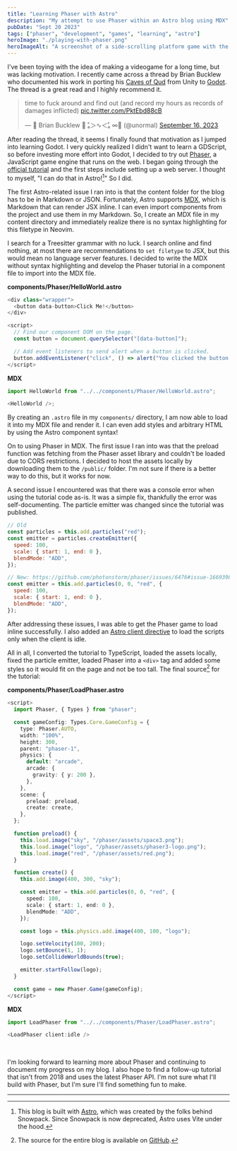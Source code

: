 ```yaml
---
title: "Learning Phaser with Astro"
description: "My attempt to use Phaser within an Astro blog using MDX"
pubDate: "Sept 20 2023"
tags: ["phaser", "development", "games", "learning", "astro"]
heroImage: "./playing-with-phaser.png"
heroImageAlt: "A screenshot of a side-scrolling platform game with the Phaser logo superimposed"
---
```


I've been toying with the idea of making a videogame for a long time, but was lacking motivation. I recently came across a thread by Brian Bucklew who documented his work in porting his [Caves of Qud](https://www.cavesofqud.com/) from Unity to [Godot](https://godotengine.org/). The thread is a great read and I highly recommend it.

<div class="wrapper">
  <blockquote class="twitter-tweet"><p lang="en" dir="ltr">time to fuck around and find out (and record my hours as records of damages inflicted) <a href="https://t.co/PktEbd88cB">pic.twitter.com/PktEbd88cB</a></p>&mdash; 🐔 Brian Bucklew 🐔 ₑͤ＞∿＜ₑͤ ∞🌮 (@unormal) <a href="https://twitter.com/unormal/status/1703163364229161236?ref_src=twsrc%5Etfw">September 16, 2023</a></blockquote> <script async src="https://platform.twitter.com/widgets.js" charset="utf-8"></script>
</div>

After reading the thread, it seems I finally found that motivation as I jumped into learning Godot. I very quickly realized I didn't want to learn a GDScript, so before investing more effort into Godot, I decided to try out [Phaser](https://phaser.io/), a JavaScript game engine that runs on the web. I began going through the [official tutorial](https://phaser.io/learn) and the first steps include setting up a web server. I thought to myself, "I can do that in Astro![^1]" So I did.

The first Astro-related issue I ran into is that the content folder for the blog has to be in Markdown or JSON. Fortunately, Astro supports [MDX](https://mdxjs.com/), which is Markdown that can render JSX inline. I can even import components from the project and use them in my Markdown. So, I create an MDX file in my content directory and immediately realize there is no syntax highlighting for this filetype in Neovim.

I search for a Treesitter grammar with no luck. I search online and find nothing, at most there are recommendations to `set filetype` to JSX, but this would mean no language server features. I decided to write the MDX without syntax highlighting and develop the Phaser tutorial in a component file to import into the MDX file.

**components/Phaser/HelloWorld.astro**

```js
<div class="wrapper">
  <button data-button>Click Me!</button>
</div>

<script>
  // Find our component DOM on the page.
  const button = document.querySelector("[data-button]");

  // Add event listeners to send alert when a button is clicked.
  button.addEventListener("click", () => alert("You clicked the button 🎉"));
</script>
```

**MDX**

```js
import HelloWorld from "../../components/Phaser/HelloWorld.astro";

<HelloWorld />;
```


<HelloWorld />

By creating an `.astro` file in my `components/` directory, I am now able to load it into my MDX file and render it. I can even add styles and arbitrary HTML by using the Astro component syntax!

On to using Phaser in MDX. The first issue I ran into was that the preload function was fetching from the Phaser asset library and couldn't be loaded due to CORS restrictions. I decided to host the assets locally by downloading them to the `/public/` folder. I'm not sure if there is a better way to do this, but it works for now.

A second issue I encountered was that there was a console error when using the tutorial code as-is. It was a simple fix, thankfully the error was self-documenting. The particle emitter was changed since the tutorial was published.

```js
// Old
const particles = this.add.particles("red");
const emitter = particles.createEmitter({
  speed: 100,
  scale: { start: 1, end: 0 },
  blendMode: "ADD",
});

// New: https://github.com/photonstorm/phaser/issues/6476#issue-1669398672
const emitter = this.add.particles(0, 0, "red", {
  speed: 100,
  scale: { start: 1, end: 0 },
  blendMode: "ADD",
});
```

After addressing these issues, I was able to get the Phaser game to load inline successfully. I also added an [Astro client directive](https://docs.astro.build/en/reference/directives-reference/#client-directives) to load the scripts only when the client is idle.


<LoadPhaser client:idle />

All in all, I converted the tutorial to TypeScript, loaded the assets locally, fixed the particle emitter, loaded Phaser into a `<div>` tag and added some styles so it would fit on the page and not be too tall. The final source[^2] for the tutorial:

**components/Phaser/LoadPhaser.astro**

```ts
<script>
  import Phaser, { Types } from "phaser";

  const gameConfig: Types.Core.GameConfig = {
    type: Phaser.AUTO,
    width: "100%",
    height: 300,
    parent: "phaser-1",
    physics: {
      default: "arcade",
      arcade: {
        gravity: { y: 200 },
      },
    },
    scene: {
      preload: preload,
      create: create,
    },
  };

  function preload() {
    this.load.image("sky", "/phaser/assets/space3.png");
    this.load.image("logo", "/phaser/assets/phaser3-logo.png");
    this.load.image("red", "/phaser/assets/red.png");
  }

  function create() {
    this.add.image(400, 300, "sky");

    const emitter = this.add.particles(0, 0, "red", {
      speed: 100,
      scale: { start: 1, end: 0 },
      blendMode: "ADD",
    });

    const logo = this.physics.add.image(400, 100, "logo");

    logo.setVelocity(100, 200);
    logo.setBounce(1, 1);
    logo.setCollideWorldBounds(true);

    emitter.startFollow(logo);
  }

  const game = new Phaser.Game(gameConfig);
</script>
```

**MDX**

```js
import LoadPhaser from "../../components/Phaser/LoadPhaser.astro";

<LoadPhaser client:idle />
```

<br />

I'm looking forward to learning more about Phaser and continuing to document my progress on my blog. I also hope to find a follow-up tutorial that isn't from 2018 and uses the latest Phaser API. I'm not sure what I'll build with Phaser, but I'm sure I'll find something fun to make.

---

[^1]: This blog is built with [Astro](https://astro.build/), which was created by the folks behind Snowpack. Since Snowpack is now deprecated, Astro uses Vite under the hood.
[^2]: The source for the entire blog is available on [GitHub](https://github.com/disusered/blog).
